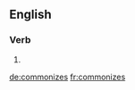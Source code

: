 
==English==

===Verb===
{{head|en|verb form}}

# {{en-third-person singular of|commonize}}

[[de:commonizes]]
[[fr:commonizes]]
